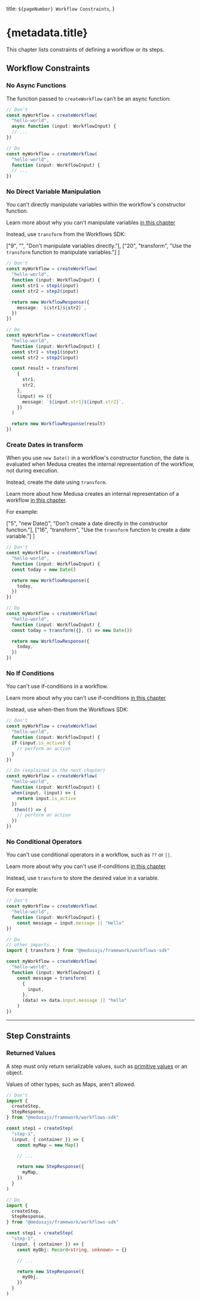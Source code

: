   title: `${pageNumber} Workflow Constraints`,
}

# {metadata.title}

This chapter lists constraints of defining a workflow or its steps.

## Workflow Constraints

### No Async Functions

The function passed to `createWorkflow` can’t be an async function:

```ts highlights={[["4", "async", "Function can't be async."], ["11", "", "Correct way of defining the function."]]}
// Don't
const myWorkflow = createWorkflow(
  "hello-world", 
  async function (input: WorkflowInput) {
  // ...
})

// Do
const myWorkflow = createWorkflow(
  "hello-world", 
  function (input: WorkflowInput) {
  // ...
})
```

### No Direct Variable Manipulation

You can’t directly manipulate variables within the workflow's constructor function.

<Note>

Learn more about why you can't manipulate variables [in this chapter](../variable-manipulation/page.mdx)

</Note>

Instead, use `transform` from the Workflows SDK:

  ["9", "", "Don't manipulate variables directly."],
  ["20", "transform", "Use the `transform` function to manipulate variables."]
]

```ts  highlights={highlights}
// Don't
const myWorkflow = createWorkflow(
  "hello-world", 
  function (input: WorkflowInput) {
  const str1 = step1(input)
  const str2 = step2(input)

  return new WorkflowResponse({
    message: `${str1}${str2}`,
  })
})

// Do
const myWorkflow = createWorkflow(
  "hello-world", 
  function (input: WorkflowInput) {
  const str1 = step1(input)
  const str2 = step2(input)

  const result = transform(
    {
      str1,
      str2,
    },
    (input) => ({
      message: `${input.str1}${input.str2}`,
    })
  )

  return new WorkflowResponse(result)
})
```

### Create Dates in transform

When you use `new Date()` in a workflow's constructor function, the date is evaluated when Medusa creates the internal representation of the workflow, not during execution.

Instead, create the date using `transform`.

<Note>

Learn more about how Medusa creates an internal representation of a workflow [in this chapter](../variable-manipulation/page.mdx).

</Note>

For example:

  ["5", "new Date()", "Don't create a date directly in the constructor function."],
  ["16", "transform", "Use the `transform` function to create a date variable."]
]

```ts highlights={dateHighlights}
// Don't
const myWorkflow = createWorkflow(
  "hello-world", 
  function (input: WorkflowInput) {
  const today = new Date()

  return new WorkflowResponse({
    today,
  })
})

// Do
const myWorkflow = createWorkflow(
  "hello-world", 
  function (input: WorkflowInput) {
  const today = transform({}, () => new Date())

  return new WorkflowResponse({
    today,
  })
})
```

### No If Conditions

You can't use if-conditions in a workflow.

<Note>

Learn more about why you can't use if-conditions [in this chapter](../conditions/page.mdx#why-if-conditions-arent-allowed-in-workflows)

</Note>

Instead, use when-then from the Workflows SDK:

```ts
// Don't
const myWorkflow = createWorkflow(
  "hello-world", 
  function (input: WorkflowInput) {
  if (input.is_active) {
    // perform an action
  }
})

// Do (explained in the next chapter)
const myWorkflow = createWorkflow(
  "hello-world", 
  function (input: WorkflowInput) {
  when(input, (input) => {
    return input.is_active
  })
  .then(() => {
    // perform an action
  })
})
```

### No Conditional Operators

You can't use conditional operators in a workflow, such as `??` or `||`.

<Note>

Learn more about why you can't use if-conditions [in this chapter](../conditions/page.mdx#why-if-conditions-arent-allowed-in-workflows)

</Note>

Instead, use `transform` to store the desired value in a variable.

For example:

```ts
// Don't
const myWorkflow = createWorkflow(
  "hello-world", 
  function (input: WorkflowInput) {
    const message = input.message || "Hello"
})

// Do
// other imports...
import { transform } from "@medusajs/framework/workflows-sdk"

const myWorkflow = createWorkflow(
  "hello-world", 
  function (input: WorkflowInput) {
    const message = transform(
      {
        input,
      },
      (data) => data.input.message || "hello"
    )
})
```

---

## Step Constraints

### Returned Values

A step must only return serializable values, such as [primitive values](https://developer.mozilla.org/en-US/docs/Web/JavaScript/Data_structures#primitive_values) or an object.

Values of other types, such as Maps, aren't allowed.

```ts
// Don't
import { 
  createStep,
  StepResponse,
} from "@medusajs/framework/workflows-sdk"

const step1 = createStep(
  "step-1",
  (input, { container }) => {
    const myMap = new Map()

    // ...

    return new StepResponse({
      myMap,
    })
  }
)

// Do
import { 
  createStep,
  StepResponse,
} from "@medusajs/framework/workflows-sdk"

const step1 = createStep(
  "step-1",
  (input, { container }) => {
    const myObj: Record<string, unknown> = {}

    // ...

    return new StepResponse({
      myObj,
    })
  }
)
```
